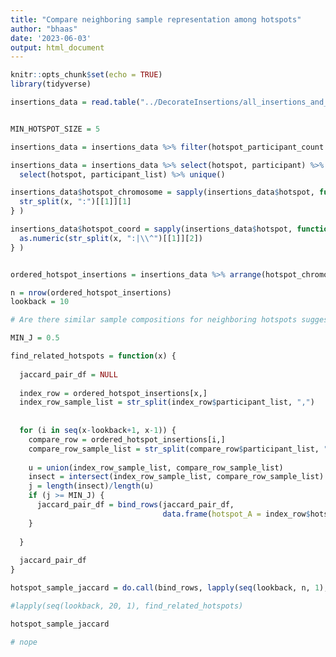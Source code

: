 ```yaml
---
title: "Compare neighboring sample representation among hotspots"
author: "bhaas"
date: '2023-06-03'
output: html_document
---
```


```r
knitr::opts_chunk$set(echo = TRUE)
library(tidyverse)
```


```r

insertions_data = read.table("../DecorateInsertions/all_insertions_and_virus_content_merged.FILTERED.Decorated.tsv", header=T, sep="\t", stringsAsFactors = F)


MIN_HOTSPOT_SIZE = 5

insertions_data = insertions_data %>% filter(hotspot_participant_count >= MIN_HOTSPOT_SIZE)

```


```r

insertions_data = insertions_data %>% select(hotspot, participant) %>% unique() %>% group_by(hotspot) %>% mutate(participant_list = paste(participant, collapse=',')) %>%
  select(hotspot, participant_list) %>% unique()


```


```r

insertions_data$hotspot_chromosome = sapply(insertions_data$hotspot, function(x) {
  str_split(x, ":")[[1]][1]
} )

insertions_data$hotspot_coord = sapply(insertions_data$hotspot, function(x) {
  as.numeric(str_split(x, ":|\\^")[[1]][2])
} )



```




```r


ordered_hotspot_insertions = insertions_data %>% arrange(hotspot_chromosome, hotspot_coord)

n = nrow(ordered_hotspot_insertions)
lookback = 10

```



```r

# Are there similar sample compositions for neighboring hotspots suggesting that they should be combined into single hotspots?

MIN_J = 0.5

find_related_hotspots = function(x) {
  
  jaccard_pair_df = NULL
  
  index_row = ordered_hotspot_insertions[x,]
  index_row_sample_list = str_split(index_row$participant_list, ",")
  
  
  for (i in seq(x-lookback+1, x-1)) {
    compare_row = ordered_hotspot_insertions[i,]
    compare_row_sample_list = str_split(compare_row$participant_list, ",")
    
    u = union(index_row_sample_list, compare_row_sample_list)
    insect = intersect(index_row_sample_list, compare_row_sample_list)
    j = length(insect)/length(u)
    if (j >= MIN_J) {
      jaccard_pair_df = bind_rows(jaccard_pair_df, 
                                  data.frame(hotspot_A = index_row$hotspot, hotspot_B = compare_row$hotspot, j=j) )
    }
    
  }
  
  jaccard_pair_df
}

hotspot_sample_jaccard = do.call(bind_rows, lapply(seq(lookback, n, 1), find_related_hotspots))

#lapply(seq(lookback, 20, 1), find_related_hotspots)

hotspot_sample_jaccard

# nope

```

